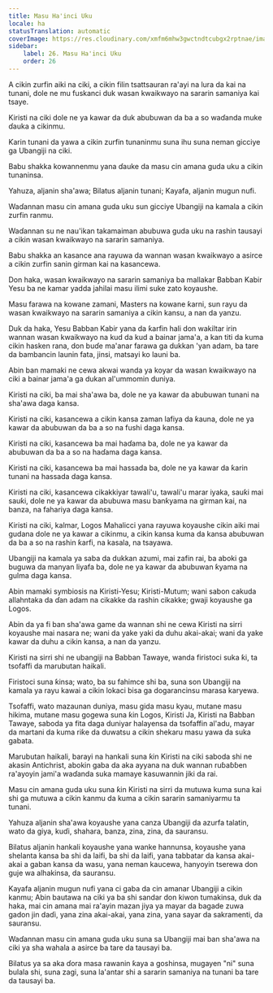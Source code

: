 ```yaml
---
title: Masu Ha'inci Uku
locale: ha
statusTranslation: automatic
coverImage: https://res.cloudinary.com/xmfm6mhw3gwctndtcubgx2rptnae/image/upload/v1741354419/small_cover_la_gran_rebelion_28716e29d2.webp
sidebar:
    label: 26. Masu Ha'inci Uku
    order: 26
---
```

A cikin zurfin aiki na ciki, a cikin filin tsattsauran ra'ayi na lura da kai na tunani, dole ne mu fuskanci duk wasan kwaikwayo na sararin samaniya kai tsaye.

Kiristi na ciki dole ne ya kawar da duk abubuwan da ba a so waɗanda muke ɗauka a cikinmu.

Ƙarin tunani da yawa a cikin zurfin tunaninmu suna ihu suna neman gicciye ga Ubangiji na ciki.

Babu shakka kowannenmu yana ɗauke da masu cin amana guda uku a cikin tunaninsa.

Yahuza, aljanin sha'awa; Bilatus aljanin tunani; Kayafa, aljanin mugun nufi.

Waɗannan masu cin amana guda uku sun gicciye Ubangiji na kamala a cikin zurfin ranmu.

Waɗannan su ne nau'ikan takamaiman abubuwa guda uku na rashin tausayi a cikin wasan kwaikwayo na sararin samaniya.

Babu shakka an kasance ana rayuwa da wannan wasan kwaikwayo a asirce a cikin zurfin sanin girman kai na kasancewa.

Don haka, wasan kwaikwayo na sararin samaniya ba mallakar Babban Kabir Yesu ba ne kamar yadda jahilai masu ilimi suke zato koyaushe.

Masu farawa na kowane zamani, Masters na kowane ƙarni, sun rayu da wasan kwaikwayo na sararin samaniya a cikin kansu, a nan da yanzu.

Duk da haka, Yesu Babban Kabir yana da ƙarfin hali don wakiltar irin wannan wasan kwaikwayo na kud da kud a bainar jama'a, a kan titi da kuma cikin hasken rana, don buɗe ma'anar farawa ga dukkan 'yan adam, ba tare da bambancin launin fata, jinsi, matsayi ko launi ba.

Abin ban mamaki ne cewa akwai wanda ya koyar da wasan kwaikwayo na ciki a bainar jama'a ga dukan al'ummomin duniya.

Kiristi na ciki, ba mai sha'awa ba, dole ne ya kawar da abubuwan tunani na sha'awa daga kansa.

Kiristi na ciki, kasancewa a cikin kansa zaman lafiya da ƙauna, dole ne ya kawar da abubuwan da ba a so na fushi daga kansa.

Kiristi na ciki, kasancewa ba mai haɗama ba, dole ne ya kawar da abubuwan da ba a so na haɗama daga kansa.

Kiristi na ciki, kasancewa ba mai hassada ba, dole ne ya kawar da ƙarin tunani na hassada daga kansa.

Kiristi na ciki, kasancewa cikakkiyar tawali'u, tawali'u marar iyaka, sauƙi mai sauƙi, dole ne ya kawar da abubuwa masu banƙyama na girman kai, na banza, na fahariya daga kansa.

Kiristi na ciki, kalmar, Logos Mahalicci yana rayuwa koyaushe cikin aiki mai gudana dole ne ya kawar a cikinmu, a cikin kansa kuma da kansa abubuwan da ba a so na rashin ƙarfi, na kasala, na tsayawa.

Ubangiji na kamala ya saba da dukkan azumi, mai zafin rai, ba aboki ga buguwa da manyan liyafa ba, dole ne ya kawar da abubuwan ƙyama na gulma daga kansa.

Abin mamaki symbiosis na Kiristi-Yesu; Kiristi-Mutum; wani sabon cakuda allahntaka da ɗan adam na cikakke da rashin cikakke; gwaji koyaushe ga Logos.

Abin da ya fi ban sha'awa game da wannan shi ne cewa Kiristi na sirri koyaushe mai nasara ne; wani da yake yaki da duhu akai-akai; wani da yake kawar da duhu a cikin kansa, a nan da yanzu.

Kiristi na sirri shi ne ubangiji na Babban Tawaye, wanda firistoci suka ƙi, ta tsofaffi da marubutan haikali.

Firistoci suna ƙinsa; wato, ba su fahimce shi ba, suna son Ubangiji na kamala ya rayu kawai a cikin lokaci bisa ga dogarancinsu marasa karyewa.

Tsofaffi, wato mazaunan duniya, masu gida masu kyau, mutane masu hikima, mutane masu gogewa suna ƙin Logos, Kiristi Ja, Kiristi na Babban Tawaye, saboda ya fita daga duniyar halayensa da tsofaffin al'adu, mayar da martani da kuma riƙe da duwatsu a cikin shekaru masu yawa da suka gabata.

Marubutan haikali, barayi na hankali suna ƙin Kiristi na ciki saboda shi ne akasin Antichrist, abokin gaba da aka ayyana na duk wannan ruɓaɓɓen ra'ayoyin jami'a waɗanda suka mamaye kasuwannin jiki da rai.

Masu cin amana guda uku suna ƙin Kiristi na sirri da mutuwa kuma suna kai shi ga mutuwa a cikin kanmu da kuma a cikin sararin samaniyarmu ta tunani.

Yahuza aljanin sha'awa koyaushe yana canza Ubangiji da azurfa talatin, wato da giya, kuɗi, shahara, banza, zina, zina, da sauransu.

Bilatus aljanin hankali koyaushe yana wanke hannunsa, koyaushe yana shelanta kansa ba shi da laifi, ba shi da laifi, yana tabbatar da kansa akai-akai a gaban kansa da wasu, yana neman kaucewa, hanyoyin tserewa don guje wa alhakinsa, da sauransu.

Kayafa aljanin mugun nufi yana ci gaba da cin amanar Ubangiji a cikin kanmu; Abin bautawa na ciki ya ba shi sandar don kiwon tumakinsa, duk da haka, mai cin amana mai ra'ayin mazan jiya ya mayar da bagade zuwa gadon jin daɗi, yana zina akai-akai, yana zina, yana sayar da sakramenti, da sauransu.

Waɗannan masu cin amana guda uku suna sa Ubangiji mai ban sha'awa na ciki ya sha wahala a asirce ba tare da tausayi ba.

Bilatus ya sa aka ɗora masa rawanin ƙaya a goshinsa, mugayen "ni" suna bulala shi, suna zagi, suna la'antar shi a sararin samaniya na tunani ba tare da tausayi ba.


